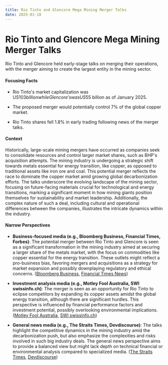 ```yaml
---
title: Rio Tinto and Glencore Mega Mining Merger Talks
date: 2025-01-18
---
```


# Rio Tinto and Glencore Mega Mining Merger Talks

Rio Tinto and Glencore held early-stage talks on merging their operations, with the merger aiming to create the largest entity in the mining sector.

#### Focusing Facts

- Rio Tinto's market capitalization was US$103 billion while Glencore's was US$55 billion as of January 2025.

- The proposed merger would potentially control 7% of the global copper market.

- Rio Tinto shares fell 1.8% in early trading following news of the merger talks.

#### Context

Historically, large-scale mining mergers have occurred as companies seek to consolidate resources and control larger market shares, such as BHP's acquisition attempts. The mining industry is undergoing a strategic shift towards metals essential for energy transition, like copper, as opposed to traditional assets like iron ore and coal. This potential merger reflects the race to dominate the copper market amid growing global decarbonization efforts. The talks underscore the evolving landscape of the mining sector, focusing on future-facing materials crucial for technological and energy transitions, marking a significant moment in how mining giants position themselves for sustainability and market leadership. Additionally, the complex nature of such a deal, including cultural and operational differences between the companies, illustrates the intricate dynamics within the industry.

#### Narrow Perspectives

- **Business-focused media (e.g., Bloomberg Business, Financial Times, Forbes)**: The potential merger between Rio Tinto and Glencore is seen as a significant transformation in the mining industry aimed at securing a larger share of the metals market, with the focus on commodities like copper essential for the energy transition. These outlets might reflect a pro-business bias, favoring mergers and acquisitions as a strategy for market expansion and possibly downplaying regulatory and ethical concerns. ([Bloomberg Business](https://www.bloomberg.com/news/articles/2025-01-16/rio-tinto-glencore-are-said-to-discuss-potential-combination), [Financial Times News](https://www.ft.com/content/afd654e5-cb6e-4a43-adaa-488c504aa7dc))

- **Investment analysis media (e.g., Motley Fool Australia, SWI swissinfo.ch)**: The merger is seen as an opportunity for Rio Tinto to eclipse competitors by expanding its copper assets amidst the global energy transition, although there are significant hurdles. This perspective is influenced by financial performance factors and investment potential, possibly overlooking environmental implications. ([Motley Fool Australia](https://www.fool.com.au/2025/01/17/how-rio-tinto-shares-could-eclipse-bhp-in-2025-with-a-little-help-from-glencore/), [SWI swissinfo.ch](https://www.swissinfo.ch/eng/multinational-companies/glencore-and-rio-tinto-held-talks-on-minings-biggest-ever-potential-merger-say-reports/88738296))

- **General news media (e.g., The Straits Times, Devdiscourse)**: The talks highlight the competitive dynamics in the mining industry amid the decarbonization push, but also emphasize the complexities and risks involved in such big industry deals. The general news perspective aims to provide a balanced view but might lack depth on technical financial or environmental analysis compared to specialized media. ([The Straits Times](https://www.straitstimes.com/business/companies-markets/mining-giants-rio-tinto-glencore-in-talks-over-216-billion-mega-merger), [Devdiscourse](https://www.devdiscourse.com/article/headlines/3228036-copper-giants-the-untold-tale-of-glencore-and-rio-tintos-mining-merger-talks))
